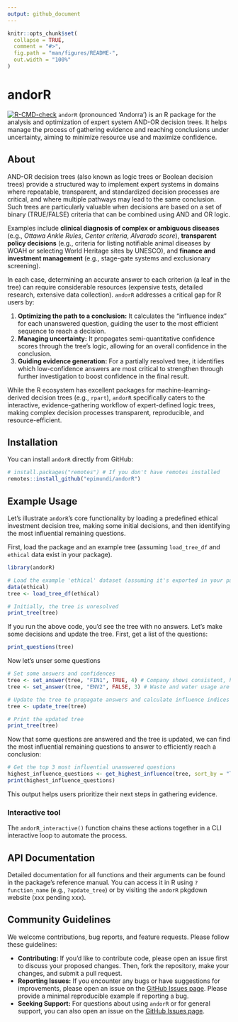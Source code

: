 ```yaml
---
output: github_document
---
```


<!-- README.md is generated from README.Rmd. Please edit that file -->

```r
knitr::opts_chunk$set(
  collapse = TRUE,
  comment = "#>",
  fig.path = "man/figures/README-",
  out.width = "100%"
)
```

# andorR

<!-- badges: start -->
<!-- badges: end -->

[![R-CMD-check](https://github.com/EpiMundi/andorR/actions/workflows/R-CMD-check.yaml/badge.svg)](https://github.com/EpiMundi/andorR/actions/workflows/R-CMD-check.yaml)
`andorR` (pronounced ‘Andorra’) is an R package for the analysis and optimization of expert system AND-OR decision trees. It helps manage the process of gathering evidence and reaching conclusions under uncertainty, aiming to minimize resource use and maximize confidence.

## About

AND-OR decision trees (also known as logic trees or Boolean decision trees) provide a structured way to implement expert systems in domains where repeatable, transparent, and standardized decision processes are critical, and where multiple pathways may lead to the same conclusion. Such trees are particularly valuable when decisions are based on a set of binary (TRUE/FALSE) criteria that can be combined using AND and OR logic.

Examples include **clinical diagnosis of complex or ambiguous diseases** (e.g., *Ottawa Ankle Rules*, *Centor criteria*, *Alvarado score*), **transparent policy decisions** (e.g., criteria for listing notifiable animal diseases by WOAH or selecting World Heritage sites by UNESCO), and **finance and investment management** (e.g., stage-gate systems and exclusionary screening).

In each case, determining an accurate answer to each criterion (a leaf in the tree) can require considerable resources (expensive tests, detailed research, extensive data collection). `andorR` addresses a critical gap for R users by:

1.  **Optimizing the path to a conclusion:** It calculates the "influence index" for each unanswered question, guiding the user to the most efficient sequence to reach a decision.
2.  **Managing uncertainty:** It propagates semi-quantitative confidence scores through the tree's logic, allowing for an overall confidence in the conclusion.
3.  **Guiding evidence generation:** For a partially resolved tree, it identifies which low-confidence answers are most critical to strengthen through further investigation to boost confidence in the final result.

While the R ecosystem has excellent packages for machine-learning-derived decision trees (e.g., `rpart`), `andorR` specifically caters to the interactive, evidence-gathering workflow of expert-defined logic trees, making complex decision processes transparent, reproducible, and resource-efficient.

## Installation

You can install `andorR` directly from GitHub:

```r
# install.packages("remotes") # If you don't have remotes installed
remotes::install_github("epimundi/andorR")
```

## Example Usage

Let's illustrate `andorR`'s core functionality by loading a predefined ethical investment decision tree, making some initial decisions, and then identifying the most influential remaining questions.

First, load the package and an example tree (assuming `load_tree_df` and `ethical` data exist in your package).

```r
library(andorR)

# Load the example 'ethical' dataset (assuming it's exported in your package)
data(ethical)
tree <- load_tree_df(ethical)

# Initially, the tree is unresolved
print_tree(tree)
```

If you run the above code, you'd see the tree with no answers. Let's make some decisions and update the tree. First, get a list of the questions:

```r
print_questions(tree)
```

Now let's unser some questions

```r
# Set some answers and confidences
tree <- set_answer(tree, "FIN1", TRUE, 4) # Company shows consistent, high revenue growth (high confidence)
tree <- set_answer(tree, "ENV2", FALSE, 3) # Waste and water usage are NOT minimal (medium confidence)

# Update the tree to propagate answers and calculate influence indices
tree <- update_tree(tree)

# Print the updated tree
print_tree(tree)
```

Now that some questions are answered and the tree is updated, we can find the most influential remaining questions to answer to efficiently reach a conclusion:

```r
# Get the top 3 most influential unanswered questions
highest_influence_questions <- get_highest_influence(tree, sort_by = "TRUE", top_n = 3)
print(highest_influence_questions)

```

This output helps users prioritize their next steps in gathering evidence.

### Interactive tool

The `andorR_interactive()` function chains these actions together in a CLI interactive loop to automate the process. 

## API Documentation

Detailed documentation for all functions and their arguments can be found in the package's reference manual. You can access it in R using `?function_name` (e.g., `?update_tree`) or by visiting the `andorR` pkgdown website (xxx pending xxx).

## Community Guidelines

We welcome contributions, bug reports, and feature requests. Please follow these guidelines:

  * **Contributing:** If you'd like to contribute code, please open an issue first to discuss your proposed changes. Then, fork the repository, make your changes, and submit a pull request.
  * **Reporting Issues:** If you encounter any bugs or have suggestions for improvements, please open an issue on the [GitHub Issues page](https://github.com/your-github-username/andorR/issues). Please provide a minimal reproducible example if reporting a bug.
  * **Seeking Support:** For questions about using `andorR` or for general support, you can also open an issue on the [GitHub Issues page](https://github.com/your-github-username/andorR/issues).
